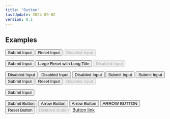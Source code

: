```yaml
---
title: "Button"
lastUpdate: 2024-09-02
version: 0.1
---
```



## Examples

<p>
  <input class="bt bt-md bt-primary" type="submit" value="Submit Input" />
  <input
    class="bt bt-md bt-primary bt-outline"
    type="reset"
    value="Reset Input"
  />
  <input class="bt bt-md" type="submit" value="Disabled Input" disabled />
</p>

<p>
  <input class="bt bt-lg" type="submit" value="Submit Input" />
  <input class="bt bt-lg" type="reset" value="Large Reset with Long Title" />
  <input class="bt bt-lg" type="submit" value="Disabled Input" disabled />
</p>
<p>
  <input class="bt bt-yes" type="submit" value="Disabled Input"  />
  <input class="bt bt-no" type="submit" value="Disabled Input"  />
  <input class="bt bt-maybe" type="submit" value="Disabled Input"  />
  <input class="bt bt-yes bt-outline" type="submit" value="Submit Input" />
  <input class="bt bt-no bt-outline" type="submit" value="Submit Input" />
  <input class="bt bt-maybe bt-outline" type="submit" value="Submit Input" />
  <input class="bt bt-md bt-outline" type="reset" value="Reset Input" />
  <input class="bt bt-lg bt-outline" type="submit" value="Disabled Input" disabled />
</p>
<p>
  <input class="bt bt-link" type="submit" value="Submit Input" />

</p>
<p>
  <button class="bt" type="submit">Submit Button</button>
  <button class="bt" type="button"><Fragment set:html={arrow} /> Arrow Button</button>
  <button class="bt bt-md" type="button"><Fragment set:html={arrow} /> Arrow Button</button>
  <button class="bt bt-primary bt-lg" type="button"><Fragment set:html={arrow} /> ARROW BUTTON</button>
  <button class="bt" type="reset">Reset Button</button>
  <button class="bt" type="button" disabled>Disabled Button</button>
  <a class="bt" href> Button link</a>
</p>
